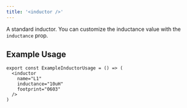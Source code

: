 ```yaml
---
title: '<inductor />'
---
```


A standard inductor. You can customize the inductance value with the `inductance` prop.

## Example Usage

```tsx ExampleInductorUsage.tsx
export const ExampleInductorUsage = () => (
  <inductor
    name="L1"
    inductance="10uH"
    footprint="0603"
  />
)
